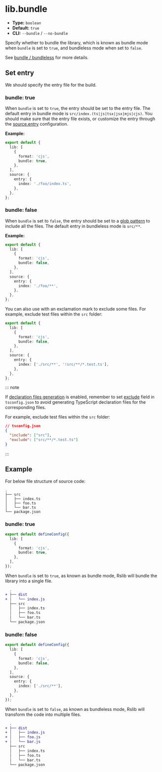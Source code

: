 # lib.bundle

- **Type:** `boolean`
- **Default:** `true`
- **CLI:** `--bundle` / `--no-bundle`

Specify whether to bundle the library, which is known as bundle mode when `bundle` is set to `true`, and bundleless mode when set to `false`.

See [bundle / bundleless](/guide/basic/output-structure#bundle--bundleless) for more details.

## Set entry

We should specify the entry file for the build.

### bundle: true

When `bundle` is set to `true`, the entry should be set to the entry file. The default entry in bundle mode is `src/index.(ts|js|tsx|jsx|mjs|cjs)`. You should make sure that the entry file exists, or customize the entry through the [source.entry](https://rsbuild.rs/config/source/entry) configuration.

**Example:**

```ts title="rslib.config.ts"
export default {
  lib: [
    {
      format: 'cjs',
      bundle: true,
    },
  ],
  source: {
    entry: {
      index: './foo/index.ts',
    },
  },
};
```

### bundle: false

When `bundle` is set to `false`, the entry should be set to a [glob pattern](https://github.com/micromatch/picomatch#globbing-features) to include all the files. The default entry in bundleless mode is `src/**`.

**Example:**

```ts title="rslib.config.ts"
export default {
  lib: [
    {
      format: 'cjs',
      bundle: false,
    },
  ],
  source: {
    entry: {
      index: './foo/**',
    },
  },
};
```

You can also use with an exclamation mark to exclude some files. For example, exclude test files within the `src` folder:

```ts title="rslib.config.ts"
export default {
  lib: [
    {
      format: 'cjs',
      bundle: false,
    },
  ],
  source: {
    entry: {
      index: ['./src/**', '!src/**/*.test.ts'],
    },
  },
};
```

::: note

If [declaration files generation](/config/lib/dts) is enabled, remember to set [exclude](https://www.typescriptlang.org/tsconfig/#exclude) field in `tsconfig.json` to avoid generating TypeScript declaration files for the corresponding files.

For example, exclude test files within the `src` folder:

```json
// tsconfig.json
{
  "include": ["src"],
  "exclude": ["src/**/*.test.ts"]
}
```

:::

## Example

For below file structure of source code:

```
.
├── src
│   ├── index.ts
│   ├── foo.ts
│   └── bar.ts
└── package.json
```

### bundle: true

```ts title="rslib.config.ts"
export default defineConfig({
  lib: [
    {
      format: 'cjs',
      bundle: true,
    },
  ],
});
```

When `bundle` is set to `true`, as known as bundle mode, Rslib will bundle the library into a single file.

```diff
  .
+ ├── dist
+ │   └── index.js
  ├── src
  │   ├── index.ts
  │   ├── foo.ts
  │   └── bar.ts
  └── package.json
```

### bundle: false

```ts title="rslib.config.ts"
export default defineConfig({
  lib: [
    {
      format: 'cjs',
      bundle: false,
    },
  ],
  source: {
    entry: {
      index: ['./src/**'],
    },
  },
});
```

When `bundle` is set to `false`, as known as bundleless mode, Rslib will transform the code into multiple files.

```diff
  .
+ ├── dist
+ │   ├── index.js
+ │   ├── foo.js
+ │   └── bar.js
  ├── src
  │   ├── index.ts
  │   ├── foo.ts
  │   └── bar.ts
  └── package.json
```
